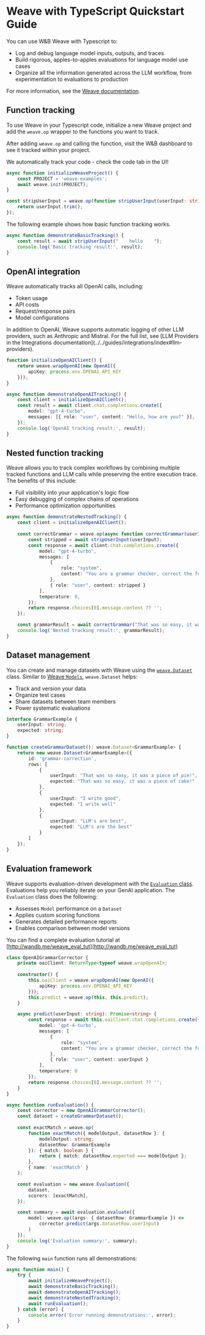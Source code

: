 # Weave with TypeScript Quickstart Guide

You can use W&B Weave with Typescript to:

- Log and debug language model inputs, outputs, and traces
- Build rigorous, apples-to-apples evaluations for language model use cases
- Organize all the information generated across the LLM workflow, from experimentation to evaluations to production

For more information, see the [Weave documentation](/). 

## Function tracking

To use Weave in your Typescript code, initialize a new Weave project and add the `weave.op` wrapper to the functions you want to track.

After adding `weave.op` and calling the function, visit the W&B dashboard to see it tracked within your project.

We automatically track your code - check the code tab in the UI!

```typescript lines
async function initializeWeaveProject() {
    const PROJECT = 'weave-examples';
    await weave.init(PROJECT);
}
```

```typescript lines
const stripUserInput = weave.op(function stripUserInput(userInput: string): string {
    return userInput.trim();
});
```

The following example shows how basic function tracking works.

```typescript lines
async function demonstrateBasicTracking() {
    const result = await stripUserInput("    hello    ");
    console.log('Basic tracking result:', result);
}
```

## OpenAI integration

Weave automatically tracks all OpenAI calls, including:

- Token usage
- API costs
- Request/response pairs
- Model configurations

<Note>
In addition to OpenAI, Weave supports automatic logging of other LLM providers, such as Anthropic and Mistral. For the full list, see [LLM Providers in the Integrations documentation](../../guides/integrations/index#llm-providers).
</Note>

```typescript lines
function initializeOpenAIClient() {
    return weave.wrapOpenAI(new OpenAI({
        apiKey: process.env.OPENAI_API_KEY
    }));
}
```

```typescript lines
async function demonstrateOpenAITracking() {
    const client = initializeOpenAIClient();
    const result = await client.chat.completions.create({
        model: "gpt-4-turbo",
        messages: [{ role: "user", content: "Hello, how are you?" }],
    });
    console.log('OpenAI tracking result:', result);
}
```

## Nested function tracking

Weave allows you to track complex workflows by combining multiple tracked functions
and LLM calls while preserving the entire execution trace. The benefits of this include:

- Full visibility into your application's logic flow
- Easy debugging of complex chains of operations
- Performance optimization opportunities

```typescript lines
async function demonstrateNestedTracking() {
    const client = initializeOpenAIClient();
    
    const correctGrammar = weave.op(async function correctGrammar(userInput: string): Promise<string> {
        const stripped = await stripUserInput(userInput);
        const response = await client.chat.completions.create({
            model: "gpt-4-turbo",
            messages: [
                {
                    role: "system",
                    content: "You are a grammar checker, correct the following user input."
                },
                { role: "user", content: stripped }
            ],
            temperature: 0,
        });
        return response.choices[0].message.content ?? '';
    });

    const grammarResult = await correctGrammar("That was so easy, it was a piece of pie!");
    console.log('Nested tracking result:', grammarResult);
}
```

## Dataset management

You can create and manage datasets with Weave using the [`weave.Dataset`](../../guides/core-types/datasets.mdx) class. Similar to [Weave `Models`](../../guides/core-types/models.mdx), `weave.Dataset` helps:

- Track and version your data
- Organize test cases
- Share datasets between team members
- Power systematic evaluations

```typescript lines
interface GrammarExample {
    userInput: string;
    expected: string;
}
```

```typescript lines
function createGrammarDataset(): weave.Dataset<GrammarExample> {
    return new weave.Dataset<GrammarExample>({
        id: 'grammar-correction',
        rows: [
            {
                userInput: "That was so easy, it was a piece of pie!",
                expected: "That was so easy, it was a piece of cake!"
            },
            {
                userInput: "I write good",
                expected: "I write well"
            },
            {
                userInput: "LLM's are best",
                expected: "LLM's are the best"
            }
        ]
    });
}
```

## Evaluation framework

Weave supports evaluation-driven development with the [`Evaluation` class](../../guides/core-types/evaluations.mdx). Evaluations help you reliably iterate on your GenAI application. The `Evaluation` class does the following:

- Assesses `Model` performance on a `Dataset`
- Applies custom scoring functions
- Generates detailed performance reports
- Enables comparison between model versions

You can find a complete evaluation tutorial at [http://wandb.me/weave_eval_tut](http://wandb.me/weave_eval_tut)

```typescript lines
class OpenAIGrammarCorrector {
    private oaiClient: ReturnType<typeof weave.wrapOpenAI>;
    
    constructor() {
        this.oaiClient = weave.wrapOpenAI(new OpenAI({
            apiKey: process.env.OPENAI_API_KEY
        }));
        this.predict = weave.op(this, this.predict);
    }

    async predict(userInput: string): Promise<string> {
        const response = await this.oaiClient.chat.completions.create({
            model: 'gpt-4-turbo',
            messages: [
                { 
                    role: "system", 
                    content: "You are a grammar checker, correct the following user input." 
                },
                { role: "user", content: userInput }
            ],
            temperature: 0
        });
        return response.choices[0].message.content ?? '';
    }
}
```

```typescript lines
async function runEvaluation() {
    const corrector = new OpenAIGrammarCorrector();
    const dataset = createGrammarDataset();
    
    const exactMatch = weave.op(
        function exactMatch({ modelOutput, datasetRow }: { 
            modelOutput: string; 
            datasetRow: GrammarExample 
        }): { match: boolean } {
            return { match: datasetRow.expected === modelOutput };
        },
        { name: 'exactMatch' }
    );

    const evaluation = new weave.Evaluation({
        dataset,
        scorers: [exactMatch],
    });

    const summary = await evaluation.evaluate({
        model: weave.op((args: { datasetRow: GrammarExample }) => 
            corrector.predict(args.datasetRow.userInput)
        )
    });
    console.log('Evaluation summary:', summary);
}
```

The following `main` function runs all demonstrations:

```typescript lines
async function main() {
    try {
        await initializeWeaveProject();
        await demonstrateBasicTracking();
        await demonstrateOpenAITracking();
        await demonstrateNestedTracking();
        await runEvaluation();
    } catch (error) {
        console.error('Error running demonstrations:', error);
    }
}
```
